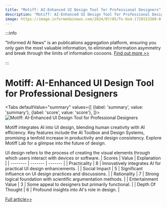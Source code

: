 ```yaml
---
title: "Motiff: AI-Enhanced UI Design Tool for Professional Designers"
description: "Motiff: AI-Enhanced UI Design Tool for Professional Designers"
image: https://image.informedainews.com/2024/07/05/To-Oo4-1720153389-0.jpg
---
```



:::info

"Informed AI News" is an publications aggregation platform, ensuring you only gain the most valuable information, to eliminate information asymmetry and break through the limits of information cocoons.  [Find out more >>](/)

:::

# Motiff: AI-Enhanced UI Design Tool for Professional Designers


<Tabs
	defaultValue="summary"
	values={[
	{label: 'summary', value: 'summary'},
	{label: 'score', value: 'score'},
]}>
<TabItem value="summary">
<img
  src="https://image.informedainews.com/2024/07/05/To-Oo4-1720153389-0.jpg"
  alt="Motiff: AI-Enhanced UI Design Tool for Professional Designers"
/>



Motiff integrates AI into UI design, blending human creativity with AI efficiency. Key features include the AI Toolbox and Design Systems, promising a tenfold increase in productivity and design consistency. Explore Motiff Lab for a glimpse into the future of design.

UI design refers to the process of creating the visual elements through which users interact with devices or software.
</TabItem>
<TabItem value="score">
	| Scores     | Value   | Explanation |
	| -------- | ------- | ------- |
	| Practicality  | 8    | Innovatively integrates AI for practical UI design enhancements.    |
	| Social Impact | 5     | Significant influence on UI design practices and discussions.    |
	| Rationality    | 7    | Strong logical foundation with scientific argumentation methods.    |
	| Entertainment Value    | 3    | Some appeal to designers but primarily functional.    |
	| Depth Of Thought    | 6    | Profound insights into AI's role in design.    |
</TabItem>
</Tabs>

[Full article>>](https://www.producthunt.com/posts/motiff)
